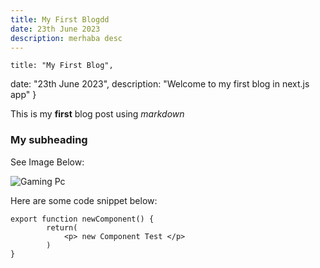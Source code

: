 ```yaml
---
title: My First Blogdd
date: 23th June 2023
description: merhaba desc
---
```


    title: "My First Blog",
date: "23th June 2023",
description: "Welcome to my first blog in next.js app"
}


This is my **first** blog post using *markdown*

### My subheading

See Image Below:

![Gaming Pc](/img/gamingpc.jpg)


Here are some code snippet below:

```
export function newComponent() {
        return(
            <p> new Component Test </p>
        )
}

```